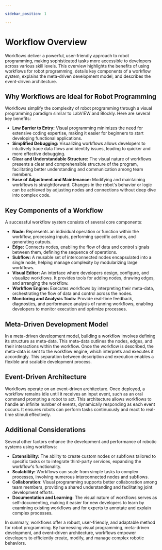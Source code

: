 ```yaml
---

sidebar_position: 1

---
```


# Workflow Overview

Workflows deliver a powerful, user-friendly approach to robot programming, making sophisticated tasks more accessible to developers across various skill levels. This overview highlights the benefits of using workflows for robot programming, details key components of a workflow system, explains the meta-driven development model, and describes the event-driven architecture.

## Why Workflows are Ideal for Robot Programming

Workflows simplify the complexity of robot programming through a visual programming paradigm similar to LabVIEW and Blockly. Here are several key benefits:

- **Low Barrier to Entry:** Visual programming minimizes the need for extensive coding expertise, making it easier for beginners to start developing functional applications.
- **Simplified Debugging:** Visualizing workflows allows developers to intuitively trace data flows and identify issues, leading to quicker and more effective debugging.
- **Clear and Understandable Structure:** The visual nature of workflows presents a clear and comprehensible structure of the program, facilitating better understanding and communication among team members.
- **Ease of Adjustment and Maintenance:** Modifying and maintaining workflows is straightforward. Changes in the robot's behavior or logic can be achieved by adjusting nodes and connections without deep dive into complex code.

## Key Components of a Workflow

A successful workflow system consists of several core components:

- **Node:** Represents an individual operation or function within the workflow, processing inputs, performing specific actions, and generating outputs.
- **Edge:** Connects nodes, enabling the flow of data and control signals between them, defining the sequence of operations.
- **Subflow:** A reusable set of interconnected nodes encapsulated into a single node, helping manage complexity by modularizing large workflows.
- **Visual Editor:** An interface where developers design, configure, and visualize workflows. It provides tools for adding nodes, drawing edges, and arranging the workflow.
- **Workflow Engine:** Executes workflows by interpreting their meta-data, orchestrating the flow of data and control across the nodes.
- **Monitoring and Analysis Tools:** Provide real-time feedback, diagnostics, and performance analysis of running workflows, enabling developers to monitor execution and optimize processes.

## Meta-Driven Development Model

In a meta-driven development model, building a workflow involves defining its structure as meta-data. This meta-data outlines the nodes, edges, and their interactions within the workflow. Once the workflow is described, the meta-data is sent to the workflow engine, which interprets and executes it accordingly. This separation between description and execution enables a flexible and scalable development process.

## Event-Driven Architecture

Workflows operate on an event-driven architecture. Once deployed, a workflow remains idle until it receives an input event, such as an oral command prompting a robot to act. This architecture allows workflows to handle an infinite number of events, dynamically responding as each event occurs. It ensures robots can perform tasks continuously and react to real-time stimuli effectively.

## Additional Considerations

Several other factors enhance the development and performance of robotic systems using workflows:

- **Extensibility:** The ability to create custom nodes or subflows tailored to specific tasks or to integrate third-party services, expanding the workflow's functionality.
- **Scalability:** Workflows can scale from simple tasks to complex processes, involving numerous interconnected nodes and subflows.
- **Collaboration:** Visual programming supports better collaboration among team members, providing a shared understanding and facilitating joint development efforts.
- **Documentation and Learning:** The visual nature of workflows serves as self-documenting, making it easier for new developers to learn by examining existing workflows and for experts to annotate and explain complex processes.

In summary, workflows offer a robust, user-friendly, and adaptable method for robot programming. By harnessing visual programming, meta-driven development, and event-driven architecture, workflows empower developers to efficiently create, modify, and manage complex robotic behaviors.